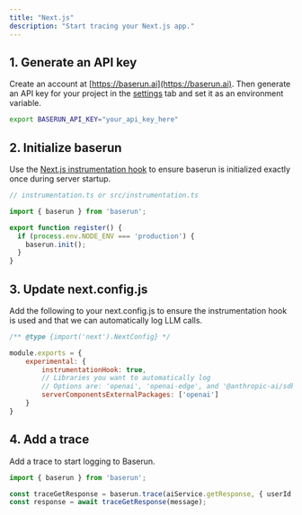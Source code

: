```yaml
---
title: "Next.js"
description: "Start tracing your Next.js app."
---
```


## 1. Generate an API key
Create an account at [https://baserun.ai](https://baserun.ai). Then generate an API key for your project in the [settings](https://baserun.ai/settings) tab and set it as an environment variable.

```bash
export BASERUN_API_KEY="your_api_key_here"
```

## 2. Initialize baserun
Use the [Next.js instrumentation hook](https://nextjs.org/docs/app/building-your-application/optimizing/instrumentation) to ensure baserun is initialized exactly once during server startup.

```typescript typescript
// instrumentation.ts or src/instrumentation.ts

import { baserun } from 'baserun';

export function register() {
  if (process.env.NODE_ENV === 'production') {
    baserun.init();
  }
}
```

## 3. Update next.config.js
Add the following to your next.config.js to ensure the instrumentation hook is used and that we can automatically log LLM calls.
```javascript javascript
/** @type {import('next').NextConfig} */

module.exports = {
    experimental: {
        instrumentationHook: true,
        // Libraries you want to automatically log
        // Options are: 'openai', 'openai-edge', and '@anthropic-ai/sdk'
        serverComponentsExternalPackages: ['openai']
    }
}
```

## 4. Add a trace
Add a trace to start logging to Baserun.

```typescript typescript
import { baserun } from 'baserun';

const traceGetResponse = baserun.trace(aiService.getResponse, { userId: 123 });
const response = await traceGetResponse(message);
```